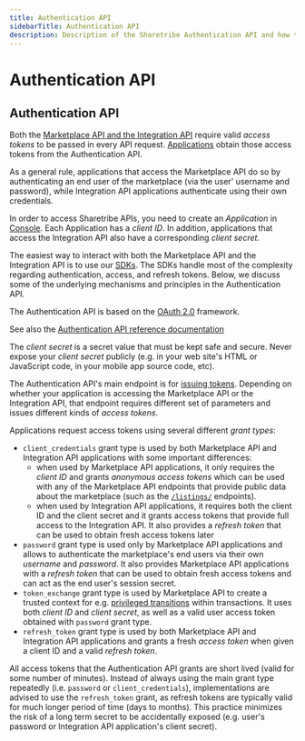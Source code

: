 ```yaml
---
title: Authentication API
sidebarTitle: Authentication API
description: Description of the Sharetribe Authentication API and how the Marketplace API and Integration API applications use it
---
```



# Authentication API

## Authentication API

Both the
[Marketplace API and the Integration API](/concepts/marketplace-api-integration-api/)
require valid _access tokens_ to be passed in every API request.
[Applications](/concepts/applications/) obtain those access tokens from
the Authentication API.

As a general rule, applications that access the Marketplace API do so by
authenticating an end user of the marketplace (via the user' username
and password), while Integration API applications authenticate using
their own credentials.

In order to access Sharetribe APIs, you need to create an _Application_
in [Console](https://console.sharetribe.com/advanced/applications). Each
Application has a _client ID_. In addition, applications that access the
Integration API also have a corresponding _client secret_.

<Callout type="info">

The easiest way to interact with both the Marketplace API and the
Integration API is to use our [SDKs](/concepts/js-sdk/). The SDKs handle
most of the complexity regarding authentication, access, and refresh
tokens. Below, we discuss some of the underlying mechanisms and
principles in the Authentication API.

</Callout>

The Authentication API is based on the [OAuth 2.0](https://oauth.net/2/)
framework.

See also the
[Authentication API reference documentation](https://www.sharetribe.com/api-reference/authentication.html)

<Callout type="warning">

The _client secret_ is a secret value that must be kept safe and secure.
Never expose your _client secret_ publicly (e.g. in your web site's HTML
or JavaScript code, in your mobile app source code, etc).

</Callout>

The Authentication API's main endpoint is for
[issuing tokens](https://www.sharetribe.com/api-reference/authentication.html#issuing-tokens).
Depending on whether your application is accessing the Marketplace API
or the Integration API, that endpoint requires different set of
parameters and issues different kinds of _access tokens_.

Applications request access tokens using several different _grant
types_:

- `client_credentials` grant type is used by both Marketplace API and
  Integration API applications with some important differences:
  - when used by Marketplace API applications, it only requires the
    _client ID_ and grants _anonymous access tokens_ which can be used
    with any of the Marketplace API endpoints that provide public data
    about the marketplace (such as the
    [`/listings/`](https://www.sharetribe.com/api-reference/marketplace.html#listings)
    endpoints).
  - when used by Integration API applications, it requires both the
    client ID and the client secret and it grants access tokens that
    provide full access to the Integration API. It also provides a
    _refresh token_ that can be used to obtain fresh access tokens later
- `password` grant type is used only by Marketplace API applications and
  allows to authenticate the marketplace's end users via their own
  _username_ and _password_. It also provides Marketplace API
  applications with a _refresh token_ that can be used to obtain fresh
  access tokens and can act as the end user's session secret.
- `token_exchange` grant type is used by Marketplace API to create a
  trusted context for e.g.
  [privileged transitions](/concepts/privileged-transitions/) within
  transactions. It uses both _client ID_ and _client secret_, as well as
  a valid user access token obtained with `password` grant type.
- `refresh_token` grant type is used by both Marketplace API and
  Integration API applications and grants a fresh _access token_ when
  given a client ID and a valid _refresh token_.

All access tokens that the Authentication API grants are short lived
(valid for some number of minutes). Instead of always using the main
grant type repeatedly (i.e. `password` or `client_credentials`),
implementations are advised to use the `refresh_token` grant, as refresh
tokens are typically valid for much longer period of time (days to
months). This practice minimizes the risk of a long term secret to be
accidentally exposed (e.g. user's password or Integration API
application's client secret).
